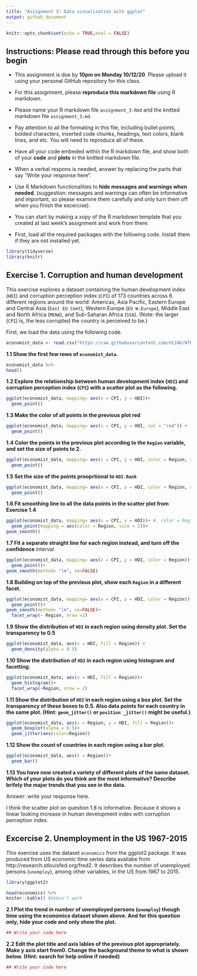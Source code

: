 ```yaml
---
title: "Assignment 3: Data visualization with ggplot"
output: github_document
---
```


```r
knitr::opts_chunk$set(echo = TRUE,eval = FALSE)
```

## Instructions: Please read through this before you begin

* This assignment is due by **10pm on Monday 10/12/20**. Please upload it using your personal GitHub repository for this class.


* For this assignment, please **reproduce this markdown file** using R markdown. 

* Please name your R markdown file ```assignment_3.Rmd``` and the knitted markdown file ```assignment_3.md```.

* Pay attention to all the formating in this file, including bullet points, bolded characters, inserted code chunks, headings, text colors, blank lines, and etc. You will need to reproduce all of these.

* Have all your code embeded within the R markdown file, and show both of your **code** and **plots** in the knitted markdown file.

* When a verbal respons is needed, answer by replacing the parts that say "Write your response here".

* Use R Markdown functionalities to **hide messages and warnings when needed**. (suggestion: messages and warnings can often be informative and important, so please examine them carefully and only turn them off when you finish the excercise).

* You can start by making a xopy of the R markdown template that you created at last week's assignment and work from there.

* First, load all the required packages with the following code. Install them if they are not installed yet.


```r
library(tidyverse)
library(knitr)
```


## Exercise 1. Corruption and human development

This exercise explores a dataset containing the human development index (`HDI`) and corruption perception index (`CPI`) of 173 countries across 6 different regions around the world: Americas, Asia Pacific, Eastern Europe and Central Asia (`East EU Cemt`), Western Europe (`EU W.Europe`), Middle East and North Africa (`MENA`), and Sub-Saharan Africa (`SSA`). (Note: the larger (`CPI`) is, the less corrupted the country is perceived to be.)


First, we load the data using the following code.


```r
economist_data <- read.csv("https://raw.githubusercontent.com/nt246/NTRES6940-data-science/master/datasets/EconomistData.csv")
```



**1.1 Show the first few rows of `economist_data`.**


```r
economist_data %>% 
head()
```

**1.2 Explore the relationship between human development index (`HDI`) and corruption perception index (`CPI`) with a scatter plot as the following.**


```r
ggplot(economist_data, mapping= aes(x = CPI, y = HDI))+
  geom_point()
```



**1.3 Make the color of all points in the previous plot red**


```r
ggplot(economist_data, mapping= aes(x = CPI, y = HDI, col = "red")) +
  geom_point()
```



**1.4 Color the points in the previous plot according to the `Region` variable, and set the size of points to 2.**

```r
ggplot(economist_data, mapping= aes(x = CPI, y = HDI, color = Region, size = 2)) +
  geom_point()
```



**1.5 Set the size of the points prooprtional to `HDI.Rank`**

```r
ggplot(economist_data, mapping= aes(x = CPI, y = HDI, color = Region, size = HDI.Rank)) +
  geom_point()
```




**1.6 Fit smoothing line to all the data points in the scatter plot from Exercise 1.4**

```r
ggplot(economist_data, mapping= aes(x = CPI, y = HDI))+ #, color = Region, size = 2)) +
  geom_point(mapping = aes(color = Region, size = 2))+
geom_smooth()
```



**1.7 Fit a separate straight line for each region instead, and turn off the confidence** interval

```r
ggplot(economist_data, mapping= aes(x = CPI, y = HDI, color = Region))+ #, size = 0.2)) +
  geom_point()+
geom_smooth(method= "lm", se=FALSE)
```



**1.8 Building on top of the previous plot, show each `Region` in a different facet.**

```r
ggplot(economist_data, mapping= aes(x = CPI, y = HDI, color = Region))+ #, size = 0.2)) +
  geom_point()+
geom_smooth(method= "lm", se=FALSE)+
  facet_wrap(~ Region, nrow =2)


```




**1.9 Show the distribution of `HDI` in each region using density plot. Set the transparency to 0.5**

```r
ggplot(economist_data, aes(x = HDI, fill = Region)) +
  geom_density(alpha = 0.5)

```



**1.10 Show the distribution of `HDI` in each region using histogram and facetting.**

```r
ggplot(economist_data, aes(x = HDI, fill = Region))+
  geom_histogram()+
  facet_wrap(~Region, nrow = 2)
```



**1.11 Show the distribution of `HDI` in each region using a box plot. Set the transparency of these boxes to 0.5. Also data points for each country in the same plot. (Hint: `geom_jitter()` or `position _jitter()` might be useful.)**

```r
ggplot(economist_data, aes(x = Region, y = HDI, fill = Region))+
  geom_boxplot(alpha = 0.5)+
  geom_jitter(aes(color=Region))
```



**1.12 Show the count of countries in each region using a bar plot.**

```r
ggplot(economist_data, aes(x = Region))+
  geom_bar()
```



**1.13 You have now created a variety of different plots of the same dataset. Which of your plots do you think are the most informative? Describe brifely the major trends that you see in the data.**

Answer: write your response here.

I think the scatter plot on question 1.8 is informative. Because it shows a linear looking increase in human development index with corruption perception index.

## Excercise 2. Unemployment in the US 1967-2015

This exercise uses the dataset `economics` from the ggplot2 package. It was produced from US economic time series data availabe from http://research.stlouisfed.org/fred2. It describes the number of unemployed persons (`unemploy`), among other variables, in the US from 1967 to 2015. 

```r
library(ggplot2)

```


```r

head(economics) %>% 
kniter::kable() #doesn't work

```


**2.1 Plot the trend in number of unemployed persons (`unemploy`) though time using the economics dataset shown above. And for this question only, hide your code and only show the plot.**



```r
## Write your code here
```



**2.2 Edit the plot title and axis lables of the previous plot appropriately. Make y axis start from0. Change the background theme to what is shown below. (Hint: search for help online if needed)**

```r
## Write your code here
```























